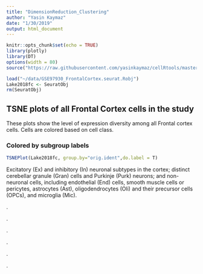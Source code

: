 ```yaml
---
title: "DimensionReduction_Clustering"
author: "Yasin Kaymaz"
date: "1/30/2019"
output: html_document
---
```


```r
knitr::opts_chunk$set(echo = TRUE)
library(plotly)
library(DT)
options(width = 80)
source("https://raw.githubusercontent.com/yasinkaymaz/cellRtools/master/main/functions.R")
```




```r
load("~/data/GSE97930_FrontalCortex.seurat.Robj")
Lake2018fc <- SeuratObj
rm(SeuratObj)
```

## TSNE plots of **all Frontal Cortex** cells in the study 



These plots show the level of expression diversity among all Frontal cortex cells. Cells are colored based on cell class.

### Colored by subgroup labels

```r
TSNEPlot(Lake2018fc, group.by="orig.ident",do.label = T)
```

Excitatory (Ex) and inhibitory (In) neuronal subtypes in the cortex; distinct cerebellar granule (Gran) cells and Purkinje (Purk)  neurons; and non-neuronal cells, including endothelial (End) cells,  smooth muscle cells or pericytes, astrocytes (Ast), oligodendrocytes  (Oli) and their precursor cells (OPCs), and microglia (Mic).



.

.

.

.

.

.
